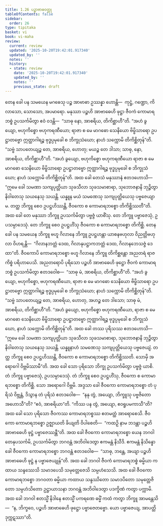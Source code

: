 ```yaml
---
title: 1.26 ပဉ္စာဗာဓဝတ္ထု
tableOfContents: false
sidebar:
  order: 26
type: tipitaka
basket: vi
book: vi-maha
review:
  current: review
  updated: '2025-10-20T19:42:01.917340'
  updated_by: ''
  notes: ''
  history:
  - state: review
    date: '2025-10-20T19:42:01.917340'
    updated_by: ''
    notes: ''
    previous_state: draft
---
```



<DynamicBreadcrumb />


<ReviewStatus review={frontmatter.review} showDetails={true} />

<HypothesisAnnotation frontmatter={frontmatter} />

<Division number="88" book="vi-maha" e="ch" v="3" p="101">

<Paragraph number="422" book="vi-maha">
တေန ခေါ ပန သမယေန မဂဓေသု ပဉ္စ အာဗာဓာ ဥဿန္နာ ဟောန္တိ—  ကုဋ္ဌံ, ဂဏ္ဍော, ကိလာသော, သောသော, အပမာရော. မနုဿာ ပဉ္စဟိ အာဗာဓေဟိ ဖုဋ္ဌာ ဇီဝကံ ကောမာရဘစ္စံ ဥပသင်္ကမိတွာ ဧဝံ ဝဒန္တိ—  “သာဓု နော, အာစရိယ, တိကိစ္ဆာဟီ”တိ. “အဟံ ခွယျော, ဗဟုကိစ္စော ဗဟုကရဏီယော; ရာဇာ စ မေ မာဂဓော သေနိယော ဗိမ္ဗိသာရော ဥပဋ္ဌာတဗ္ဗော ဣတ္ထာဂါရဉ္စ ဗုဒ္ဓပ္ပမုခေါ စ ဘိက္ခုသံဃော; နာဟံ သက္ကောမိ တိကိစ္ဆိတုန်”တိ. “သဗ္ဗံ သာပတေယျဉ္စ တေ, အာစရိယ, ဟောတု; မယဉ္စ တေ ဒါသာ; သာဓု, နော, အာစရိယ, တိကိစ္ဆာဟီ”တိ. “အဟံ ခွယျော, ဗဟုကိစ္စော ဗဟုကရဏီယော ရာဇာ စ မေ မာဂဓော သေနိယော ဗိမ္ဗိသာရော ဥပဋ္ဌာတဗ္ဗော ဣတ္ထာဂါရဉ္စ ဗုဒ္ဓပ္ပမုခေါ စ ဘိက္ခုသံဃော; နာဟံ သက္ကောမိ တိကိစ္ဆိတုန်”တိ. အထ ခေါ တေသံ မနုဿာနံ ဧတဒဟောသိ—  “ဣမေ ခေါ သမဏာ သကျပုတ္တိယာ သုခသီလာ သုခသမာစာရာ, သုဘောဇနာနိ ဘုဉ္ဇိတွာ နိဝါတေသု သယနေသု သယန္တိ. ယန္နူန မယံ သမဏေသု သကျပုတ္တိယေသု ပဗ္ဗဇေယျာမ. တတ္ထ ဘိက္ခူ စေဝ ဥပဋ္ဌဟိဿန္တိ, ဇီဝကော စ ကောမာရဘစ္စော တိကိစ္ဆိဿတီ”တိ. အထ ခေါ တေ မနုဿာ ဘိက္ခူ ဥပသင်္ကမိတွာ ပဗ္ဗဇ္ဇံ ယာစိံသု. တေ ဘိက္ခူ ပဗ္ဗာဇေသုံ, ဥပသမ္ပာဒေသုံ. တေ ဘိက္ခူ စေဝ ဥပဋ္ဌဟိံသု ဇီဝကော စ ကောမာရဘစ္စော တိကိစ္ဆိ. တေန ခေါ ပန သမယေန ဘိက္ခူ ဗဟူ ဂိလာနေ ဘိက္ခူ ဥပဋ္ဌဟန္တာ ယာစနဗဟုလာ ဝိညတ္တိဗဟုလာ ဝိဟရန္တိ—  “ဂိလာနဘတ္တံ ဒေထ, ဂိလာနုပဋ္ဌာကဘတ္တံ ဒေထ, ဂိလာနဘေသဇ္ဇံ ဒေထာ”တိ. ဇီဝကောပိ ကောမာရဘစ္စော ဗဟူ ဂိလာနေ ဘိက္ခူ တိကိစ္ဆန္တော အညတရံ ရာဇကိစ္စံ ပရိဟာပေသိ.
</Paragraph>

</Division>
<Division number="89" book="vi-maha" e="ch" v="3" p="102">

<Paragraph number="423" book="vi-maha">
အညတရောပိ ပုရိသော ပဉ္စဟိ အာဗာဓေဟိ ဖုဋ္ဌော ဇီဝကံ ကောမာရဘစ္စံ ဥပသင်္ကမိတွာ ဧတဒဝေါစ—  “သာဓု မံ, အာစရိယ, တိကိစ္ဆာဟီ”တိ. “အဟံ ခွယျော, ဗဟုကိစ္စော, ဗဟုကရဏီယော, ရာဇာ စ မေ မာဂဓော သေနိယော ဗိမ္ဗိသာရော ဥပဋ္ဌာတဗ္ဗော ဣတ္ထာဂါရဉ္စ ဗုဒ္ဓပ္ပမုခေါ စ ဘိက္ခုသံဃော; နာဟံ သက္ကောမိ တိကိစ္ဆိတုန်”တိ. “သဗ္ဗံ သာပတေယျဉ္စ တေ, အာစရိယ, ဟောတု, အဟဉ္စ တေ ဒါသော; သာဓု မံ, အာစရိယ, တိကိစ္ဆာဟီ”တိ. “အဟံ ခွယျော, ဗဟုကိစ္စော ဗဟုကရဏီယော, ရာဇာ စ မေ မာဂဓော သေနိယော ဗိမ္ဗိသာရော ဥပဋ္ဌာတဗ္ဗော ဣတ္ထာဂါရဉ္စ ဗုဒ္ဓပ္ပမုခေါ စ ဘိက္ခုသံဃော, နာဟံ သက္ကောမိ တိကိစ္ဆိတုန်”တိ.
</Paragraph>

<Paragraph number="424" book="vi-maha">
အထ ခေါ တဿ ပုရိသဿ ဧတဒဟောသိ—  “ဣမေ ခေါ သမဏာ သကျပုတ္တိယာ သုခသီလာ သုခသမာစာရာ, သုဘောဇနာနိ ဘုဉ္ဇိတွာ နိဝါတေသု သယနေသု သယန္တိ. ယန္နူနာဟံ သမဏေသု သကျပုတ္တိယေသု ပဗ္ဗဇေယျံ. တတ္ထ ဘိက္ခူ စေဝ ဥပဋ္ဌဟိဿန္တိ, ဇီဝကော စ ကောမာရဘစ္စော တိကိစ္ဆိဿတိ. သောမှိ အရောဂေါ ဝိဗ္ဘမိဿာမီ”တိ. အထ ခေါ သော ပုရိသော ဘိက္ခု ဥပသင်္ကမိတွာ ပဗ္ဗဇ္ဇံ ယာစိ. တံ ဘိက္ခူ ပဗ္ဗာဇေသုံ, ဥပသမ္ပာဒေသုံ. တံ ဘိက္ခူ စေဝ ဥပဋ္ဌဟိံသု, ဇီဝကော စ ကောမာရဘစ္စော တိကိစ္ဆိ. သော အရောဂေါ ဝိဗ္ဘမိ.
</Paragraph>

<Paragraph number="425" book="vi-maha">
အဒ္ဒသာ ခေါ ဇီဝကော ကောမာရဘစ္စော တံ ပုရိသံ ဝိဗ္ဘန္တံ, ဒိသွာန တံ ပုရိသံ ဧတဒဝေါစ—  “နနု တွံ, အယျော, ဘိက္ခူသု ပဗ္ဗဇိတော အဟောသီ”တိ? “ဧဝံ, အာစရိယာ”တိ. “ကိဿ ပန တွံ, အယျော, ဧဝရူပမကာသီ”တိ? အထ ခေါ သော ပုရိသော ဇီဝကဿ ကောမာရဘစ္စဿ ဧတမတ္ထံ အာရောစေသိ. ဇီဝကော ကောမာရဘစ္စော ဥဇ္ဈာယတိ ခိယျတိ ဝိပါစေတိ—  “ကထဉှိ နာမ ဘဒန္တာ ပဉ္စဟိ အာဗာဓေဟိ ဖုဋ္ဌံ ပဗ္ဗာဇေဿန္တီ”တိ. အထ ခေါ ဇီဝကော ကောမာရဘစ္စော ယေန ဘဂဝါ တေနုပသင်္ကမိ, ဥပသင်္ကမိတွာ ဘဂဝန္တံ အဘိဝါဒေတွာ ဧကမန္တံ နိသီဒိ. ဧကမန္တံ နိသိန္နော ခေါ ဇီဝကော ကောမာရဘစ္စော ဘဂဝန္တံ ဧတဒဝေါစ—  “သာဓု, ဘန္တေ, အယျာ ပဉ္စဟိ အာဗာဓေဟိ ဖုဋ္ဌံ န ပဗ္ဗာဇေယျုန်”တိ. အထ ခေါ ဘဂဝါ ဇီဝကံ ကောမာရဘစ္စံ ဓမ္မိယာ ကထာယ သန္ဒဿေသိ သမာဒပေသိ သမုတ္တေဇေသိ သမ္ပဟံသေသိ. အထ ခေါ ဇီဝကော ကောမာရဘစ္စော ဘဂဝတာ ဓမ္မိယာ ကထာယ သန္ဒဿိတော သမာဒပိတော သမုတ္တေဇိတော သမ္ပဟံသိတော ဥဋ္ဌာယာသနာ ဘဂဝန္တံ အဘိဝါဒေတွာ ပဒက္ခိဏံ ကတွာ ပက္ကာမိ. အထ ခေါ ဘဂဝါ ဧတသ္မိံ နိဒါနေ ဧတသ္မိံ ပကရဏေ ဓမ္မိံ ကထံ ကတွာ ဘိက္ခူ အာမန္တေသိ—  “န, ဘိက္ခဝေ, ပဉ္စဟိ အာဗာဓေဟိ ဖုဋ္ဌော ပဗ္ဗာဇေတဗ္ဗော. ယော ပဗ္ဗာဇေယျ, အာပတ္တိ ဒုက္ကဋဿာ”တိ.
</Paragraph>
</Division>